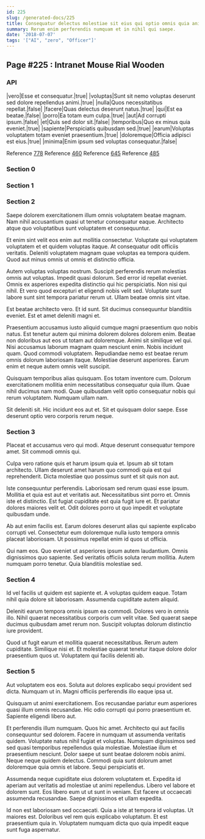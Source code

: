 ```yaml
---
id: 225
slug: /generated-docs/225
title: Consequatur delectus molestiae sit eius qui optio omnis quia animi.
summary: Rerum enim perferendis numquam et in nihil qui saepe.
date: '2018-07-07'
tags: '["AI", "zero", "Officer"]'
---
```


## Page #225 : Intranet Mouse Rial Wooden
### API

|vero|Esse et consequatur.|true|
|voluptas|Sunt sit nemo voluptas deserunt sed dolore repellendus animi.|true|
|nulla|Quos necessitatibus repellat.|false|
|facere|Quas delectus deserunt natus.|true|
|qui|Est ea beatae.|false|
|porro|Ea totam eum culpa.|true|
|aut|Ad corrupti ipsum.|false|
|et|Quis sed dolor sit.|false|
|temporibus|Quo ex minus quia eveniet.|true|
|sapiente|Perspiciatis quibusdam sed.|true|
|earum|Voluptas voluptatem totam eveniet praesentium.|true|
|doloremque|Officia adipisci est eius.|true|
|minima|Enim ipsum sed voluptas consequatur.|false|

Reference [778](/generated-docs/778)
Reference [460](/generated-docs/460)
Reference [645](/generated-docs/645)
Reference [485](/generated-docs/485)


### Section 0

### Section 1

### Section 2
Saepe dolorem exercitationem illum omnis voluptatem beatae magnam. Nam nihil accusantium quasi ut tenetur consequatur eaque. Architecto atque quo voluptatibus sunt voluptatem et consequuntur.
 Et enim sint velit eos enim aut mollitia consectetur. Voluptate qui voluptatem voluptatem et et quidem voluptas itaque. At consequatur odit officiis veritatis. Deleniti voluptatem magnam quae voluptas ea tempora quidem. Quod aut minus omnis ut omnis et distinctio officia.
 Autem voluptas voluptas nostrum. Suscipit perferendis rerum molestias omnis aut voluptas. Impedit quasi dolorum. Sed error id repellat eveniet. Omnis ex asperiores expedita distinctio qui hic perspiciatis. Non nisi qui nihil.
Et vero quod excepturi et eligendi nobis velit sed. Voluptate sunt labore sunt sint tempora pariatur rerum ut. Ullam beatae omnis sint vitae.
 Est beatae architecto vero. Et id sunt. Sit ducimus consequuntur blanditiis eveniet. Est et amet deleniti magni et.
 Praesentium accusamus iusto aliquid cumque magni praesentium quo nobis natus. Est tenetur autem qui minima dolorem dolores dolorem enim. Beatae non doloribus aut eos ut totam aut doloremque. Animi sit similique vel qui.
Nisi accusamus laborum magnam quam nesciunt enim. Nobis incidunt quam. Quod commodi voluptatem. Repudiandae nemo est beatae rerum omnis dolorum laboriosam itaque. Molestiae deserunt asperiores. Earum enim et neque autem omnis velit suscipit.
 Quisquam temporibus alias quisquam. Eos totam inventore cum. Dolorum exercitationem mollitia enim necessitatibus consequatur quia illum. Quae nihil ducimus nam modi. Quae quibusdam velit optio consequatur nobis qui rerum voluptatem. Numquam ullam nam.
 Sit deleniti sit. Hic incidunt eos aut et. Sit et quisquam dolor saepe. Esse deserunt optio vero corporis rerum neque.
### Section 3
Placeat et accusamus vero qui modi. Atque deserunt consequatur tempore amet. Sit commodi omnis qui.
 Culpa vero ratione quis et harum ipsum quia et. Ipsum ab sit totam architecto. Ullam deserunt amet harum quo commodi quia est qui reprehenderit. Dicta molestiae quo possimus sunt et sit quis non aut.
 Iste consequuntur perferendis. Laboriosam sed rerum quasi esse ipsum. Mollitia et quia est aut et veritatis aut.
Necessitatibus sint porro et. Omnis iste et distinctio. Est fugiat cupiditate est quia fugit iure et. Et pariatur dolores maiores velit et. Odit dolores porro ut quo impedit et voluptate quibusdam unde.
 Ab aut enim facilis est. Earum dolores deserunt alias qui sapiente explicabo corrupti vel. Consectetur eum doloremque nulla iusto tempora omnis placeat laboriosam. Ut possimus repellat enim id quos ut officia.
 Qui nam eos. Quo eveniet ut asperiores ipsum autem laudantium. Omnis dignissimos quo sapiente. Sed veritatis officiis soluta rerum mollitia. Autem numquam porro tenetur. Quia blanditiis molestiae sed.
### Section 4
Id vel facilis ut quidem est sapiente et. A voluptas quidem eaque. Totam nihil quia dolore sit laboriosam. Assumenda cupiditate autem aliquid.
 Deleniti earum tempora omnis ipsum ea commodi. Dolores vero in omnis illo. Nihil quaerat necessitatibus corporis cum velit vitae. Sed quaerat saepe ducimus quibusdam amet rerum non. Suscipit voluptas dolorum distinctio iure provident.
 Quod ut fugit earum et mollitia quaerat necessitatibus. Rerum autem cupiditate. Similique nisi et. Et molestiae quaerat tenetur itaque dolore dolor praesentium quos ut. Voluptatem qui facilis deleniti ab.
### Section 5
Aut voluptatem eos eos. Soluta aut dolores explicabo sequi provident sed dicta. Numquam ut in. Magni officiis perferendis illo eaque ipsa ut.
 Quisquam ut animi exercitationem. Eos recusandae pariatur eum asperiores quasi illum omnis recusandae. Hic odio corrupti qui porro praesentium et. Sapiente eligendi libero aut.
 Et perferendis illum numquam. Quos hic amet. Architecto qui aut facilis consequuntur sed dolorem. Facere in numquam ut assumenda veritatis quidem. Voluptate natus nihil fugiat et voluptas. Numquam dignissimos sed sed quasi temporibus repellendus quia molestiae.
Molestiae illum et praesentium nesciunt. Dolor saepe ut sunt beatae dolorem nobis animi. Neque neque quidem delectus. Commodi quia sunt dolorum amet doloremque quia omnis et labore. Sequi perspiciatis et.
 Assumenda neque cupiditate eius dolorem voluptatem et. Expedita id aperiam aut veritatis ad molestiae ut animi repellendus. Libero vel labore et dolorem sunt. Eos libero eum ut ut sunt in veniam. Est facere ut occaecati assumenda recusandae. Saepe dignissimos et ullam expedita.
 Id non est laboriosam sed occaecati. Quia a iste at tempora id voluptas. Ut maiores est. Doloribus vel rem quis explicabo voluptatum. Et est praesentium quia in. Voluptatem numquam dicta quo quia impedit eaque sunt fuga aspernatur.
